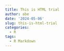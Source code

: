 ```yaml
---
title: This is HTML trial
author: abe
date: '2024-05-06'
slug: this-is-html-trial
categories:
  - R
tags:
  - R Markdown
---
```

